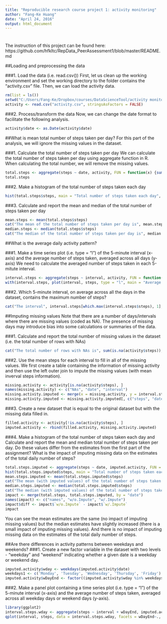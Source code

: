 ---
title: "Reproducible research course project 1: activity monitoring"
author: "Fang-Ke Huang"
date: "April 24, 2016"
output: html_document
---
# 
The instruction of this project can be found here: https://github.com/hfkltc/RepData_PeerAssessment1/blob/master/README.md

##Loading and preprocessing the data

###1. Load the data (i.e. read.csv())
First, let us clean up the working environment and set the working directory to the folder contains the "activity.csv" file. Then, we can load the activity data.
```{r}
rm(list = ls())
setwd("C:/Users/Fang-Ke/Dropbox/courses/DataScienceTool/activity monitoring")
activity <- read.csv("activity.csv", stringsAsFactors = FALSE)
```

###2. Process/transform the data
Now, we can change the date format to facilitate the following analysis.
```{r}
activity$date <- as.Date(activity$date)
```

##What is mean total number of steps taken per day?
For this part of the analysis, we will ignore the missing values in the dataset.

###1. Calculate the total number of steps taken per day
We can calculate the total number of steps taken per day using aggregate function in R. When calculating the total number, we will remove the missing values.
```{r}
total.steps <- aggregate(steps ~ date, activity, FUN = function(x) {sum(x, na.rm = TRUE)})
total.steps
```

###2. Make a histogram of the total number of steps taken each day
```{r}
hist(total.steps$steps, main = "Total number of steps taken each day", xlab = "Steps")
```

###3. Calculate and report the mean and median of the total number of steps taken per day
```{r}
mean.steps <- mean(total.steps$steps)
cat("The mean of the total number of steps taken per day is", mean.steps, "\n")
median.steps <- median(total.steps$steps)
cat("The median of the total number of steps taken per day is", median.steps, "\n")
```

##What is the average daily activity pattern?

###1. Make a time series plot (i.e. type = "l") of the 5-minute interval (x-axis) and the average number of steps taken, averaged across all days (y-axis)
We need to calculate the averaged number of steps taken in each 5-mitute interval.
```{r}
interval.steps <- aggregate(steps ~ interval, activity, FUN = function(x) {mean(x, na.rm = TRUE)})
with(interval.steps, plot(interval, steps, type = "l", main = "Average daily activity pattern", ylab = "Averaged number of steps"))
```

###2. Which 5-minute interval, on average across all the days in the dataset, contains the maximum number of steps?
```{r}
cat("The interval", interval.steps[which.max(interval.steps$steps), 1], "contains the maximum number of steps\n")
```

##Imputing missing values
Note that there are a number of days/intervals where there are missing values (coded as NA). The presence of missing days may introduce bias into some calculations or summaries of the data.

###1. Calculate and report the total number of missing values in the dataset (i.e. the total number of rows with NAs)
```{r}
cat("The total number of rows with NAs is", sum(is.na(activity$steps)), "\n")
```

###2. Use the mean steps for each interval to fill in all of the missing values.
We first create a table containing the information of missing activity and then use the left outer join to impute the missing values (with mean inverval steps information).
```{r}
missing.activity <- activity[is.na(activity$steps), ]
names(missing.activity) <- c("NAs", "date", "interval")
missing.activity.imputed <- merge(x = missing.activity, y = interval.steps, by = "interval", all.x = TRUE)
missing.activity.imputed <- missing.activity.imputed[, c("steps", "date", "interval")]
```

###3. Create a new dataset that is equal to the original dataset but with the missing data filled in.
```{r}
filled.activity <- activity[!is.na(activity$steps), ]
imputed.activity <- rbind(filled.activity, missing.activity.imputed)
```

###4. Make a histogram of the total number of steps taken each day and Calculate and report the mean and median total number of steps taken per day. Do these values differ from the estimates from the first part of the assignment? What is the impact of imputing missing data on the estimates of the total daily number of steps?
```{r}
total.steps.imputed <- aggregate(steps ~ date, imputed.activity, FUN = function(x) {sum(x, na.rm = TRUE)})
hist(total.steps.imputed$steps, main = "Total number of steps taken each day (imputed)", xlab = "Steps")
mean.steps.imputed <- mean(total.steps.imputed$steps)
cat("The mean (with imputed values) of the total number of steps taken per day is", mean.steps.imputed, "\n")
median.steps.imputed <- median(total.steps.imputed$steps)
cat("The median (with imputed values) of the total number of steps taken per day is", median.steps.imputed, "\n")
impact <- merge(total.steps, total.steps.imputed, by = "date")
names(impact) <- c("names", "w/o.Impute", "w/.Impute")
impact$diff <- impact$`w/o.Impute` - impact$`w/.Impute`
impact
```
You can see the mean estimates are the same (no impact of imputing missing values) but the median estimates have slightly increased (there is a small impact of imputing missing values). And there is no impact of imputing missing data on the estimates of the total daily number of steps.

##Are there differences in activity patterns between weekdays and weekends?
###1. Create a new factor variable in the dataset with two levels - "weekday" and "weekend" indicating whether a given date is a weekday or weekend day.
```{r}
imputed.activity$wday <- weekdays(imputed.activity$date)
weekdays1 <- c('Monday', 'Tuesday', 'Wednesday', 'Thursday', 'Friday')
imputed.activity$wDayEnd <- factor((imputed.activity$wday %in% weekdays1), levels=c(FALSE, TRUE), labels=c('weekend', 'weekday'))
```

###2. Make a panel plot containing a time series plot (i.e. type = "l") of the 5-minute interval (x-axis) and the average number of steps taken, averaged across all weekday days or weekend days (y-axis). 
```{r}
library(ggplot2)
interval.steps.wday <- aggregate(steps ~ interval + wDayEnd, imputed.activity, FUN = function(x) {mean(x)})
qplot(interval, steps, data = interval.steps.wday, facets = wDayEnd~., geom = "line")
```